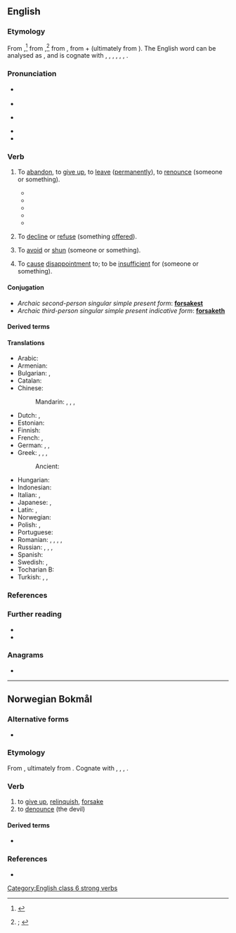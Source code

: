 ==English==
{{was wotd|2021|February|9}}

===Etymology===
{{root|en|ine-pro|*pro-|*seh₂g-}}
From {{inh|en|enm|forsaken|t=to abandon, desert, repudiate, withdraw allegiance from; to deny, reject, shun; to betray; to divorce (a spouse); to disown; to be false to (one's nature, vows, etc.; to give up, renounce, surrender; to discard; to omit; to decline, refuse, reject; to avoid, escape; to cease, desist; to evade, neglect; to contradict, refute; to depart, leave; to become detached, separate}}{{nb...|forsak, forsake, fursake, (Southern England) vorsake|otherforms=1}},<ref>{{R:MED Online|entry=forsāken|pos=v|id=MED17117}}</ref> from {{inh|en|ang|forsacan|t=to oppose; to give up, renounce; to decline, refuse}},<ref>{{R:OED Online|pos=v|id=73585|date=1897|nodot=1}}; {{R:Lexico|pos=v}}</ref> from {{inh|en|gem-pro|*frasakaną|t=to forsake, renounce}}, from {{m|gem-pro|*fra-|pos={{glossary|prefix}} meaning ‘away, off’}} + {{m|gem-pro|*sakaną|t=to charge; to dispute}} (ultimately from {{der|en|ine-pro|*seh₂g-|t=to seek out}}). The English word can be analysed as {{prefix|en|for|sake}}, and is cognate with {{cog|da|forsage|t=to give up}}, {{cog|nl|verzaken|t=to renounce, forsake}}, {{cog|got|𐍃𐌰𐌺𐌰𐌽|t=to quarrel; to rebuke}}, {{cog|gmh|versachen|t=to deny}}, {{cog|no|forsake|t=to give up, renounce}}, {{cog|sv|försaka|t=to be without, give up}}, {{cog|fy|fersaakje}}.

===Pronunciation===
* {{a|RP}} {{IPA|en|/fɔːˈseɪk/|/fə-/}}
* {{audio|en|LL-Q1860 (eng)-Vealhurl-forsake.wav|Audio (RP)}}
* {{a|GA}} {{IPA|en|/fɔɹˈseɪk/}}
* {{rhymes|en|eɪk}}
* {{hyphenation|en|for|sake}}

===Verb===
{{en-verb|forsakes|forsaking|forsook|forsaken}}

# {{lb|en|transitive}} To [[abandon#Verb|abandon]], to [[give up]], to [[leave#Verb|leave]] ([[permanently]]), to [[renounce]] (someone or something).
#* {{RQ:Prior Poetical Works|volume=I|poem=Henry and Emma|page=246|passage=Let Prudence yet obſtruct thy venturous way; / And take good heed, what men will think and ſay: / That beauteous Emma vagrant courſes took; / Her father's houſe and civil life '''forſook'''; / That, full of youthful blood, and fond of man; / She to the wood-land with an exile ran.}}
#* {{RQ:Bailey Dictionary|edition=3rd|entry=To ABANDON|noformat=yes|url=https://archive.org/details/universaletymolo00bailuoft/page/n20/mode/1up|passage=To ABANDON [...] to '''forſake''' utterly, to caſt off; to give up ones ſelf wholly to any prevailing Paſſion or Vice.}}
#* {{RQ:Rihani Khalid|chapter=|page=36|passage=There may be nothing noble in renouncing one's country, in abandoning one's home, in '''forsaking''' one's people; but is there not something remarkable in this great move one makes?}}
#* {{quote-journal|en|year=1961|month=November|author=H. G. Ellison and P. G. Barlow|title=Journey through France: Part One|journal=Trains Illustrated|page=665|text=After the junction at Saincaize the line '''forsakes''' the [[Loire]], which it has followed for many miles, for its great tributary the [[Allier]], and runs through St. Germain-des-Fossés, the junction for St. Etienne, and [[Vichy]] to Clermont Ferrand.}}
#* {{quote-av|en|writers={{w|Trey Parker}}; {{w|Matt Stone}}; {{w|Dave Polsky}}|episode=[[w:Damien (South Park)|Damien]]|title={{w|South Park}}|date=4 February 1998|season=1|number=10|passage=''Stan'': You've got to fight, Jesus. / ''Jesus'': Why, what's the point? No one believes in me. Everyone put their money on Satan. My father '''forsaked'''{{sic}} me, the town '''forsaked'''{{sic}} me. I'm completely '''forsook'''{{sic}}.}}
# {{lb|en|transitive|obsolete}} To [[decline#Verb|decline]] or [[refuse#Verb|refuse]] (something [[offer#Verb|offered]]).
# {{lb|en|transitive|obsolete}} To [[avoid]] or [[shun]] (someone or something).
# {{lb|en|transitive|obsolete}} To [[cause#Verb|cause]] [[disappointment]] to; to be [[insufficient]] for (someone or something).

====Conjugation====
* ''Archaic second-person singular simple present form'': '''[[forsakest]]'''
* ''Archaic third-person singular simple present indicative form'': '''[[forsaketh]]'''

====Derived terms====
{{col3|en
|[[forsaken]] {{qualifier|adjective}}
|forsakenly
|forsakenness
|forsaker
|[[forsaking]] {{qualifier|noun}}
|unforsaken
}}

====Translations====
{{trans-top|to abandon, to give up, to leave (permanently), to renounce (someone or something)}}
* Arabic: {{t+|ar|هَجَرَ}}
* Armenian: {{t+|hy|լքել}}
* Bulgarian: {{t+|bg|изоставям}}, {{t+|bg|напускам}}
* Catalan: {{t+|ca|abandonar}}
* Chinese:
*: Mandarin: {{t+|cmn|放棄}}, {{t+|cmn|放弃|tr=fàngqì}}, {{t+|cmn|拋棄}}, {{t+|cmn|抛弃|tr=pāoqì}}
* Dutch: {{t+|nl|verzaken}}, {{t+|nl|opgeven}}
* Estonian: {{t+|et|hülgama}}
* Finnish: {{t+|fi|hylätä}}
* French: {{t+|fr|abandonner}}, {{t+|fr|renoncer}}
* German: {{t+|de|aufgeben}} {{qualifier|transitive}}, {{t+|de|im Stich lassen}}, {{t+|de|verlassen}}
* Greek: {{t+|el|απαρνούμαι}}, {{t+|el|αποκηρύσσω}}, {{t+|el|εγκαταλείπω}}, {{t+|el|παρατώ}}
*: Ancient: {{t|grc|καταλείπω}}
{{trans-mid}}
* Hungarian: {{t+|hu|cserben hagy}}
* Indonesian: {{t+|id|menelantarkan}}
* Italian: {{t+|it|abbandonare}}, {{t+|it|rinunciare}}
* Japanese: {{t|ja|放棄する|tr=hōki-suru}}, {{t+|ja|見捨てる|tr=みすてる, misuteru}}
* Latin: {{t+|la|deserō}}, {{t|la|relinquō}}
* Norwegian: {{t+|nb|forlate}}
* Polish: {{t+|pl|opuścić}}, {{t+|pl|porzucić}}
* Portuguese: {{t+|pt|abandonar}}
* Romanian: {{t+|ro|abandona}}, {{t+|ro|lăsa}}, {{t+|ro|lepăda}}, {{t+|ro|părăsi}}, {{t+|ro|renunța}}
* Russian: {{t+|ru|оста́вить}} {{qualifier|perfective}}, {{t+|ru|оставля́ть}} {{qualifier|imperfective}}, {{t+|ru|поки́нуть}} {{qualifier|perfective}}, {{t+|ru|покида́ть}} {{qualifier|imperfective}}
* Spanish: {{t+|es|abandonar}}
* Swedish: {{t+|sv|försaka}}, {{t+|sv|överge}}
* Tocharian B: {{t|txb|ār-}}
* Turkish: {{t+|tr|bırakmak}}, {{t+|tr|terketmek}}, {{t+|tr|vazgeçmek}}
{{trans-bottom}}

===References===
<references/>

===Further reading===
* {{R:Century 1911}}
* {{R:Webster 1913}}

===Anagrams===
* {{anagrams|en|a=aefkors|freakos}}

[[Category:English class 6 strong verbs]]

----

==Norwegian Bokmål==

===Alternative forms===
* {{l|nb|forsage}}

===Etymology===
From {{der|nb|nds|vorsaken}}, ultimately from {{der|nb|gem-pro|*frasakaną}}. Cognate with {{cog|da|forsage}}, {{cog|sv|försaka}}, {{cog|en|forsake}}, {{cog|nl|verzaken}}.

===Verb===
{{head|nb|verb|imperative|forsak|present tense|forsaker|simple past and past participle|forsaka|or|forsaket|present participle|forsakende}}

# to [[give up]], [[relinquish]], [[#English|forsake]]
# to [[denounce]] (the devil)

====Derived terms====
* {{l|nb|forsakelse}}

===References===
* {{R:The Bokmål Dictionary}}